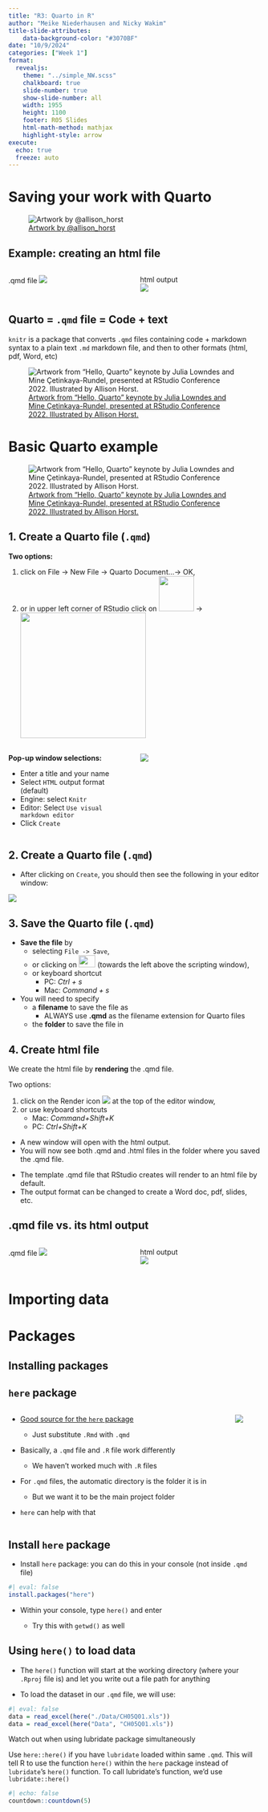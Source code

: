 ```yaml
---
title: "R3: Quarto in R"
author: "Meike Niederhausen and Nicky Wakim"
title-slide-attributes:
    data-background-color: "#3070BF"
date: "10/9/2024"
categories: ["Week 1"]
format: 
  revealjs:
    theme: "../simple_NW.scss"
    chalkboard: true
    slide-number: true
    show-slide-number: all
    width: 1955
    height: 1100
    footer: R05 Slides
    html-math-method: mathjax
    highlight-style: arrow
execute:
  echo: true
  freeze: auto
---
```


# Saving your work with Quarto

![[Artwork by @allison_horst](https://allisonhorst.com/r-packages-functions)](../img_slides/horst_rmarkdown_wizards_quarto.png){fig-align="center"}

## Example: creating an html file

::: columns
::: {.column width="50%"}
.qmd file
![](../img_slides/01_qmd_screenshot.png){fig-align="center"}
:::

::: {.column width="50%"}
html output  
![](../img_slides/default_quarto_html.png){fig-align="center"}
:::
:::


## Quarto = `.qmd` file = Code + text

`knitr` is a package that converts `.qmd` files containing code + markdown syntax to a plain text `.md` markdown file, and then to other formats (html, pdf, Word, etc)

![[Artwork from "Hello, Quarto" keynote by Julia Lowndes and Mine Çetinkaya-Rundel, presented at RStudio Conference 2022. Illustrated by Allison Horst.](https://allisonhorst.com/cetinkaya-rundel-lowndes-quarto-keynote)](../img_slides/horst_quarto_schematic2.png){fig-align="center"}







# Basic Quarto example

![[Artwork from "Hello, Quarto" keynote by Julia Lowndes and Mine Çetinkaya-Rundel, presented at RStudio Conference 2022. Illustrated by Allison Horst.](https://allisonhorst.com/cetinkaya-rundel-lowndes-quarto-keynote)](../img_slides/horst_quarto_moon_penguins.png){fig-align="center"}


##  1. Create a Quarto file (`.qmd`) 

**Two options:**

1. click on File $\rightarrow$ New File $\rightarrow$ Quarto Document...$\rightarrow$ OK, 
1. or in upper left corner of RStudio click on ![](../img_slides/green_plus_create_file.png){width="70"}
$\rightarrow$ 
![](../img_slides/select_quarto_option.png){width="250"}


::: columns
::: {.column width="50%"}
**Pop-up window selections:**

* Enter a title and your name
* Select `HTML` output format (default)
* Engine: select `Knitr`
* Editor: Select `Use visual markdown editor`
* Click `Create`
:::

::: {.column width="50%"}

![](../img_slides/01_qmd_screenshot_popup.png)
:::
:::

##  2. Create a Quarto file (`.qmd`) 
   
* After clicking on `Create`, you should then see the following in your editor window:

![](../img_slides/01_qmd_screenshot.png){fig-align="center"}

## 3. Save the Quarto file (`.qmd`) 

* __Save the file__ by 
    + selecting `File -> Save`, 
    + or clicking on ![](../img_slides/01_Script_Save.png){width="33" height="24"} (towards the left above the scripting window),
    + or keyboard shortcut
        * PC:   _Ctrl + s_
        * Mac:   _Command + s_
        

* You will need to specify
    + a __filename__ to save the file as
        - ALWAYS use __.qmd__ as the filename extension for Quarto files
    + the __folder__ to save the file in


## 4. Create html file 

We create the html file by **rendering** the .qmd file.  

Two options:

1. click on the Render icon ![](../img_slides/render_icon.png) at the top of the editor window, 
1. or use keyboard shortcuts
    * Mac: *Command+Shift+K* 
    * PC:  *Ctrl+Shift+K*

* A new window will open with the html output.
* You will now see both .qmd and .html files in the folder where you saved the .qmd file.


:::{.callout-note}
* The template .qmd file that RStudio creates will render to an html file by default.
* The output format can be changed to create a Word doc, pdf, slides, etc.
:::

## .qmd file vs. its html output 

::: columns
::: {.column width="50%"}
.qmd file
![](../img_slides/01_qmd_screenshot.png){fig-align="center"}
:::

::: {.column width="50%"}
html output  
![](../img_slides/default_quarto_html.png){fig-align="center"}

:::
:::

# Importing data

# Packages

## Installing packages

## `here` package

::: columns
::: column
-   [Good source for the `here` package](http://jenrichmond.rbind.io/post/how-to-use-the-here-package/)

    -   Just substitute `.Rmd` with `.qmd`

-   Basically, a `.qmd` file and `.R` file work differently

    -   We haven't worked much with `.R` files

-   For `.qmd` files, the automatic directory is the folder it is in

    -   But we want it to be the main project folder

-   `here` can help with that
:::

::: column
![](images/paths.png){fig-align="center"}
:::
:::

## Install `here` package

-   Install `here` package: you can do this in your console (not inside `.qmd` file)

```r
#| eval: false
install.packages("here")
```

-   Within your console, type `here()` and enter

    -   Try this with `getwd()` as well

## Using `here()` to load data

-   The `here()` function will start at the working directory (where your `.Rproj` file is) and let you write out a file path for anything

-   To load the dataset in our `.qmd` file, we will use:

```r
#| eval: false
data = read_excel(here("./Data/CH05Q01.xls"))
data = read_excel(here("Data", "CH05Q01.xls"))
```

::: red
::: red-ttl
Watch out when using lubridate package simultaneously
:::

::: red-cont
Use `here::here()` if you have `lubridate` loaded within same `.qmd`. This will tell R to use the function `here()` within the `here` package instead of `lubridate`'s `here()` function. To call lubridate's function, we'd use `lubridate::here()`
:::
:::

```r
#| echo: false
countdown::countdown(5)
```



